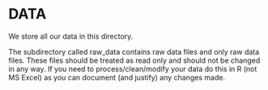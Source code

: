 # DATA

We store all our data in this directory. 

The subdirectory called raw_data contains raw data files and only raw data files. These files should be treated as read only and should not be changed in any way. If you need to process/clean/modify your data do this in R (not MS Excel) as you can document (and justify) any changes made. 